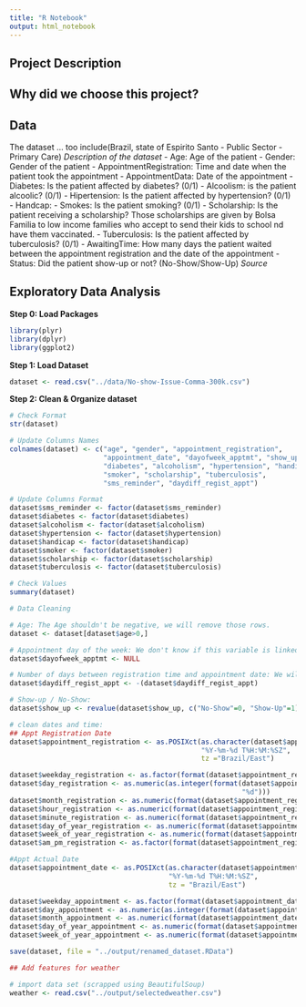 ```yaml
---
title: "R Notebook"
output: html_notebook
---
```


## Project Description

## Why did we choose this project?


## Data
The dataset ... too include(Brazil, state of Espirito Santo - Public Sector - Primary Care)
*Description of the dataset*
- Age: Age of the patient
- Gender: Gender of the patient
- AppointmentRegistration: Time and date when the patient took the appointment
- AppointmentData: Date of the appointment
- Diabetes: Is the patient affected by diabetes? (0/1)
- Alcoolism: is the patient alcoolic? (0/1)
- Hipertension: Is the patient affected by hypertension? (0/1)
- Handcap: 
- Smokes: Is the patient smoking? (0/1)
- Scholarship: Is the patient receiving a scholarship? Those scholarships are given by Bolsa Familia to low income families who accept to send their kids to school nd have them vaccinated. 
- Tuberculosis: Is the patient affected by tuberculosis? (0/1)
- AwaitingTime: How many days the patient waited between the appointment registration and the date of the appointment
- Status: Did the patient show-up or not? (No-Show/Show-Up)
*Source*

## Exploratory Data Analysis

**Step 0: Load Packages**

```r
library(plyr)
library(dplyr)
library(ggplot2)
```

**Step 1: Load Dataset**
```r
dataset <- read.csv("../data/No-show-Issue-Comma-300k.csv")
```

**Step 2: Clean & Organize dataset**
```r
# Check Format
str(dataset)
```

```r
# Update Columns Names
colnames(dataset) <- c("age", "gender", "appointment_registration", 
                       "appointment_date", "dayofweek_apptmt", "show_up",
                       "diabetes", "alcoholism", "hypertension", "handicap", 
                       "smoker", "scholarship", "tuberculosis",
                       "sms_reminder", "daydiff_regist_appt")

# Update Columns Format
dataset$sms_reminder <- factor(dataset$sms_reminder)
dataset$diabetes <- factor(dataset$diabetes)
dataset$alcoholism <- factor(dataset$alcoholism)
dataset$hypertension <- factor(dataset$hypertension)
dataset$handicap <- factor(dataset$handicap)
dataset$smoker <- factor(dataset$smoker)
dataset$scholarship <- factor(dataset$scholarship)
dataset$tuberculosis <- factor(dataset$tuberculosis)
```

```r
# Check Values
summary(dataset)
```


```r
# Data Cleaning

# Age: The Age shouldn't be negative, we will remove those rows. 
dataset <- dataset[dataset$age>0,]

# Appointment day of the week: We don't know if this variable is linked to the registration date or the apointment date - we will delete it and use the raw columns only
dataset$dayofweek_apptmt <- NULL

# Number of days between registration time and appointment date: We will convert this value to be positive
dataset$daydiff_regist_appt <- -(dataset$daydiff_regist_appt)

# Show-up / No-Show: 
dataset$show_up <- revalue(dataset$show_up, c("No-Show"=0, "Show-Up"=1))

# clean dates and time:
## Appt Registration Date
dataset$appointment_registration <- as.POSIXct(as.character(dataset$appointment_registration), 
                                               "%Y-%m-%d T%H:%M:%SZ", 
                                               tz ="Brazil/East")

dataset$weekday_registration <- as.factor(format(dataset$appointment_registration, "%a"))
dataset$day_registration <- as.numeric(as.integer(format(dataset$appointment_registration, 
                                                         "%d")))
dataset$month_registration <- as.numeric(format(dataset$appointment_registration, "%m"))
dataset$hour_registration <- as.numeric(format(dataset$appointment_registration,"%H"))
dataset$minute_registration <- as.numeric(format(dataset$appointment_registration,"%M"))
dataset$day_of_year_registration <- as.numeric(format(dataset$appointment_registration,"%j"))
dataset$week_of_year_registration <- as.numeric(format(dataset$appointment_registration,"%U"))
dataset$am_pm_registration <- as.factor(format(dataset$appointment_registration,"%p"))

#Appt Actual Date
dataset$appointment_date <- as.POSIXct(as.character(dataset$appointment_date), 
                                       "%Y-%m-%d T%H:%M:%SZ", 
                                       tz = "Brazil/East")

dataset$weekday_appointment <- as.factor(format(dataset$appointment_date,"%a"))
dataset$day_appointment <- as.numeric(as.integer(format(dataset$appointment_date,"%d")))
dataset$month_appointment <- as.numeric(format(dataset$appointment_date,"%m"))
dataset$day_of_year_appointment <- as.numeric(format(dataset$appointment_date,"%j"))
dataset$week_of_year_appointment <- as.numeric(format(dataset$appointment_date,"%U"))

save(dataset, file = "../output/renamed_dataset.RData")
```

```r
## Add features for weather

# import data set (scrapped using BeautifulSoup)
weather <- read.csv("../output/selectedweather.csv")
```

